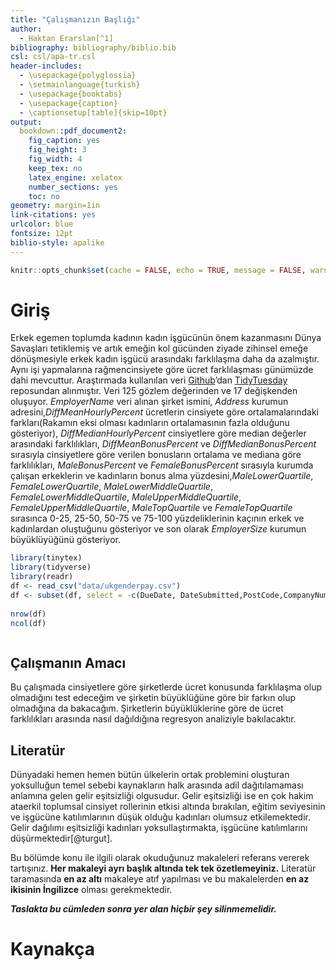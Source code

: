 ```yaml
---
title: "Çalışmanızın Başlığı"
author: 
  - Haktan Erarslan[^1]
bibliography: bibliography/biblio.bib
csl: csl/apa-tr.csl
header-includes:
  - \usepackage{polyglossia}
  - \setmainlanguage{turkish}
  - \usepackage{booktabs}
  - \usepackage{caption} 
  - \captionsetup[table]{skip=10pt}
output:
  bookdown::pdf_document2:
    fig_caption: yes
    fig_height: 3
    fig_width: 4
    keep_tex: no
    latex_engine: xelatex
    number_sections: yes
    toc: no
geometry: margin=1in
link-citations: yes
urlcolor: blue
fontsize: 12pt
biblio-style: apalike
---
```

```r
knitr::opts_chunk$set(cache = FALSE, echo = TRUE, message = FALSE, warning = FALSE)
```

<!-- ======================================================================= -->
<!-- ============================== NOTLAR ================================= -->
<!-- ======================================================================= -->
[^1]: 20080307

# Giriş

Erkek egemen toplumda kadının kadın işgücünün önem kazanmasını Dünya Savaşları tetiklemiş ve artık emeğin kol gücünden ziyade zihinsel emeğe dönüşmesiyle erkek kadın işgücü arasındakı farklılaşma daha da azalmıştır. Aynı işi yapmalarına rağmencinsiyete göre ücret farklılaşması günümüzde dahi mevcuttur. 
Araştırmada kullanılan veri [Github](https://github.com/)'dan [TidyTuesday](https://github.com/rfordatascience/tidytuesday) reposundan  alınmıştır. Veri 125 gözlem değerinden ve 17 değişkenden oluşuyor. *EmployerName* veri alınan şirket ismini, *Address* kurumun adresini,*DiffMeanHourlyPercent* ücretlerin cinsiyete göre ortalamalarındaki farkları(Rakamın eksi olması kadınların ortalamasının fazla olduğunu gösteriyor), *DiffMedianHourlyPercent* cinsiyetlere göre median değerler arasındaki farklılıkları, *DiffMeanBonusPercent* ve *DiffMedianBonusPercent* sırasıyla cinsiyetlere göre verilen bonusların ortalama ve mediana göre farklılıkları, *MaleBonusPercent* ve *FemaleBonusPercent* sırasıyla kurumda çalışan erkeklerin ve kadınların bonus alma yüzdesini,*MaleLowerQuartile*, *FemaleLowerQuartile*, *MaleLowerMiddleQuartile*, *FemaleLowerMiddleQuartile*, *MaleUpperMiddleQuartile*, *FemaleUpperMiddleQuartile*, *MaleTopQuartile* ve *FemaleTopQuartile* sırasınca 0-25, 25-50, 50-75 ve 75-100 yüzdeliklerinin kaçının erkek ve kadınlardan oluştuğunu gösteriyor ve son olarak *EmployerSize* kurumun büyüklüyüğünü gösteriyor.

```r
library(tinytex)
library(tidyverse)
library(readr)
df <- read_csv("data/ukgenderpay.csv")
df <- subset(df, select = -c(DueDate, DateSubmitted,PostCode,CompanyNumber,SicCodes,SubmittedAfterTheDeadline,CompanyLinkToGPGInfo,CurrentName,EmployerId, PostCode,ResponsiblePerson))
             
nrow(df)
ncol(df)



```



## Çalışmanın Amacı
Bu çalışmada cinsiyetlere göre şirketlerde ücret konusunda farklılaşma olup olmadığını test edeceğim ve şirketin büyüklüğüne göre bir farkın olup olmadığına da bakacağım. Şirketlerin büyüklüklerine göre de ücret farklılıkları arasında nasıl dağıldığına regresyon analiziyle bakılacaktır. 

## Literatür 
Dünyadaki hemen hemen bütün ülkelerin ortak problemini oluşturan yoksulluğun temel sebebi kaynakların halk arasında adil dağıtılamaması anlamına gelen gelir eşitsizliği olgusudur. Gelir eşitsizliği ise en çok hakim ataerkil toplumsal cinsiyet rollerinin etkisi altında bırakılan, eğitim seviyesinin ve işgücüne katılımlarının düşük olduğu kadınları olumsuz etkilemektedir. Gelir dağılımı eşitsizliği kadınları yoksullaştırmakta, işgücüne katılımlarını düşürmektedir[@turgut].


Bu bölümde konu ile ilgili olarak okuduğunuz makaleleri referans vererek tartışınız. **Her makaleyi ayrı başlık altında tek tek özetlemeyiniz.** Literatür taramasında **en az altı** makaleye atıf yapılması ve bu makalelerden **en az ikisinin İngilizce** olması gerekmektedir.


**_Taslakta bu cümleden sonra yer alan hiçbir şey silinmemelidir._**

\newpage
# Kaynakça {#references}
<div id="refs"></div>

